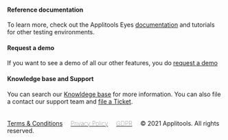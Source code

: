 #### Reference documentation

To learn more, check out the Applitools Eyes [documentation](https://applitools.com/docs) and tutorials for other testing environments.

#### Request a demo
If you want to see a demo of all our other features, you do [request a demo](https://applitools.com/request-demo?utm_source=tutorials)

#### Knowledge base and Support
You can search our [Knowldege base](https://help.applitools.com/hc/en-us/) for more information.  You can also file a contact our support team and [file a Ticket](https://help.applitools.com/hc/en-us/requests/new).<br/><br/><br/><span style="margin-right:15px;">[Terms & Conditions](https://applitools.com/terms-of-use)</span> <span style="margin-right:15px;font-weight:9">[Privacy Policy](https://applitools.com/privacy-policy)</span> <span style="margin-right:15px;font-weight:9">[GDPR](https://applitools.com/gdpr) </span>© 2021 Applitools. All rights reserved.